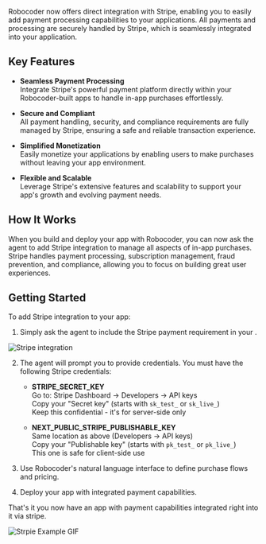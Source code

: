 Robocoder now offers direct integration with Stripe, enabling you to easily add payment processing capabilities to your applications. All payments and processing are securely handled by Stripe, which is seamlessly integrated into your application.

## Key Features

- **Seamless Payment Processing**  
  Integrate Stripe's powerful payment platform directly within your Robocoder-built apps to handle in-app purchases effortlessly.

- **Secure and Compliant**  
  All payment handling, security, and compliance requirements are fully managed by Stripe, ensuring a safe and reliable transaction experience.

- **Simplified Monetization**  
  Easily monetize your applications by enabling users to make purchases without leaving your app environment.

- **Flexible and Scalable**  
  Leverage Stripe's extensive features and scalability to support your app's growth and evolving payment needs.

## How It Works

When you build and deploy your app with Robocoder, you can now ask the agent to add Stripe integration to manage all aspects of in-app purchases. Stripe handles payment processing, subscription management, fraud prevention, and compliance, allowing you to focus on building great user experiences.

## Getting Started

To add Stripe integration to your app:

1. Simply ask the agent to include the Stripe payment requirement in your .

![Stripe integration](/images/robocoder/robocoder_stripe_integration.png)

2. The agent will prompt you to provide credentials. You must have the following Stripe credentials:

   - **STRIPE_SECRET_KEY**  
     Go to: Stripe Dashboard → Developers → API keys  
     Copy your "Secret key" (starts with `sk_test_` or `sk_live_`)  
     Keep this confidential - it's for server-side only

   - **NEXT_PUBLIC_STRIPE_PUBLISHABLE_KEY**  
     Same location as above (Developers → API keys)  
     Copy your "Publishable key" (starts with `pk_test_` or `pk_live_`)  
     This one is safe for client-side use

3. Use Robocoder's natural language interface to define purchase flows and pricing.
4. Deploy your app with integrated payment capabilities.

That's it you now have an app with payment capabilities integrated right into it via stripe.

![Strpie Example GIF](/images/robocoder/stripe_example.gif)

